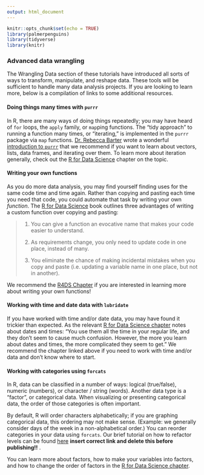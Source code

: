 ```yaml
---
output: html_document
---
```


```r
knitr::opts_chunk$set(echo = TRUE)
library(palmerpenguins)
library(tidyverse)
library(knitr)
```

### Advanced data wrangling

The Wrangling Data section of these tutorials have introduced all sorts of ways to transform, manipulate, and reshape data. These tools will be sufficient to handle many data analysis projects. If you are looking to learn more, below is a compilation of links to some additional resources.

#### Doing things many times with `purrr`

In R, there are many ways of doing things repeatedly; you may have heard of `for` loops, the `apply` family, or `map`ping functions. The "tidy approach" to running a function many times, or "iterating," is implemented in the `purrr` package via `map` functions. [Dr. Rebecca Barter](http://www.rebeccabarter.com/) wrote a wonderful [introduction to `purrr`](http://www.rebeccabarter.com/blog/2019-08-19_purrr/) that we recommend if you want to learn about vectors, lists, data frames, and iterating over them. To learn more about iteration generally, check out the [R for Data Science](https://r4ds.had.co.nz/iteration.html) chapter on the topic.

#### Writing your own functions

As you do more data analysis, you may find yourself finding uses for the same code time and time again. Rather than copying and pasting each time you need that code, you could automate that task by writing your own _function_. The [R for Data Science](https://r4ds.had.co.nz/index.html) book outlines three advantages of writing a custom function over copying and pasting:

> 1) You can give a function an evocative name that makes your code easier to understand.
> 
> 2) As requirements change, you only need to update code in one place, instead of many.
> 
> 3) You eliminate the chance of making incidental mistakes when you copy and paste (i.e. updating a variable name in one place, but not in another).

We recommend the [R4DS Chapter](https://r4ds.had.co.nz/functions.html) if you are interested in learning more about writing your own functions!

#### Working with time and date data with `lubridate`

If you have worked with time and/or date data, you may have found it trickier than expected. As the relevant [R for Data Science chapter](https://r4ds.had.co.nz/dates-and-times.html) notes about dates and times: "You use them all the time in your regular life, and they don’t seem to cause much confusion. However, the more you learn about dates and times, the more complicated they seem to get." We recommend the chapter linked above if you need to work with time and/or data and don't know where to start.

#### Working with categories using `forcats`
In R, data can be classified in a number of ways: logical (true/false), numeric (numbers), or character / string (words). Another data type is a "factor", or categorical data. When visualizing or presenting categorical data, the order of those categories is often important.

By default, R will order characters alphabetically; if you are graphing categorical data, this ordering may not make sense. (Example: we generally consider days of the week in a non-alphabetical order.) You can reorder categories in your data using `forcats`. Our brief tutorial on how to refactor levels can be found [here](LINK) **insert correct link and delete this before publishing!!** . 

You can learn more about factors, how to make your variables into factors, and how to change the order of factors in the [R for Data Science chapter](https://r4ds.had.co.nz/factors.html). 
